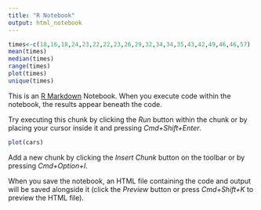 ```yaml
---
title: "R Notebook"
output: html_notebook
---
```

```r
times<-c(18,16,18,24,23,22,22,23,26,29,32,34,34,35,43,42,49,46,46,57)
mean(times)
median(times)
range(times)
plot(times)
unique(times)
```

This is an [R Markdown](http://rmarkdown.rstudio.com) Notebook. When you execute code within the notebook, the results appear beneath the code. 

Try executing this chunk by clicking the *Run* button within the chunk or by placing your cursor inside it and pressing *Cmd+Shift+Enter*. 

```r
plot(cars)
```

Add a new chunk by clicking the *Insert Chunk* button on the toolbar or by pressing *Cmd+Option+I*.

When you save the notebook, an HTML file containing the code and output will be saved alongside it (click the *Preview* button or press *Cmd+Shift+K* to preview the HTML file).
